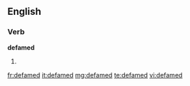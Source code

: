 ==English==

===Verb===
'''defamed'''

# {{past of|[[defame]]}}

[[fr:defamed]]
[[it:defamed]]
[[mg:defamed]]
[[te:defamed]]
[[vi:defamed]]